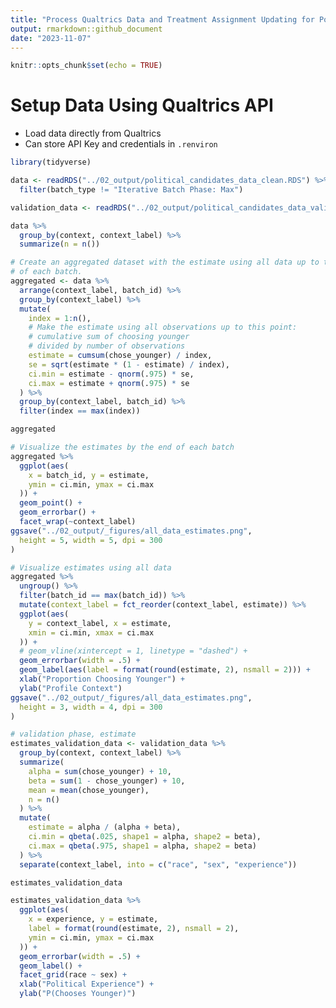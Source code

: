```yaml
---
title: "Process Qualtrics Data and Treatment Assignment Updating for Political Candidates Survey"
output: rmarkdown::github_document
date: "2023-11-07"
---
```


```r
knitr::opts_chunk$set(echo = TRUE)
```

# Setup Data Using Qualtrics API

* Load data directly from Qualtrics
* Can store API Key and credentials in `.renviron`

```r
library(tidyverse)

data <- readRDS("../02_output/political_candidates_data_clean.RDS") %>%
  filter(batch_type != "Iterative Batch Phase: Max")

validation_data <- readRDS("../02_output/political_candidates_data_validation.RDS")
```

```r
data %>%
  group_by(context, context_label) %>%
  summarize(n = n())
```

```r
# Create an aggregated dataset with the estimate using all data up to the end
# of each batch.
aggregated <- data %>%
  arrange(context_label, batch_id) %>%
  group_by(context_label) %>%
  mutate(
    index = 1:n(),
    # Make the estimate using all observations up to this point:
    # cumulative sum of choosing younger
    # divided by number of observations
    estimate = cumsum(chose_younger) / index,
    se = sqrt(estimate * (1 - estimate) / index),
    ci.min = estimate - qnorm(.975) * se,
    ci.max = estimate + qnorm(.975) * se
  ) %>%
  group_by(context_label, batch_id) %>%
  filter(index == max(index))

aggregated

# Visualize the estimates by the end of each batch
aggregated %>%
  ggplot(aes(
    x = batch_id, y = estimate,
    ymin = ci.min, ymax = ci.max
  )) +
  geom_point() +
  geom_errorbar() +
  facet_wrap(~context_label)
ggsave("../02_output/_figures/all_data_estimates.png",
  height = 5, width = 5, dpi = 300
)

# Visualize estimates using all data
aggregated %>%
  ungroup() %>%
  filter(batch_id == max(batch_id)) %>%
  mutate(context_label = fct_reorder(context_label, estimate)) %>%
  ggplot(aes(
    y = context_label, x = estimate,
    xmin = ci.min, xmax = ci.max
  )) +
  # geom_vline(xintercept = 1, linetype = "dashed") +
  geom_errorbar(width = .5) +
  geom_label(aes(label = format(round(estimate, 2), nsmall = 2))) +
  xlab("Proportion Choosing Younger") +
  ylab("Profile Context")
ggsave("../02_output/_figures/all_data_estimates.png",
  height = 3, width = 4, dpi = 300
)
```
```r
# validation phase, estimate
estimates_validation_data <- validation_data %>%
  group_by(context, context_label) %>%
  summarize(
    alpha = sum(chose_younger) + 10,
    beta = sum(1 - chose_younger) + 10,
    mean = mean(chose_younger),
    n = n()
  ) %>%
  mutate(
    estimate = alpha / (alpha + beta),
    ci.min = qbeta(.025, shape1 = alpha, shape2 = beta),
    ci.max = qbeta(.975, shape1 = alpha, shape2 = beta)
  ) %>%
  separate(context_label, into = c("race", "sex", "experience"))

estimates_validation_data

estimates_validation_data %>%
  ggplot(aes(
    x = experience, y = estimate,
    label = format(round(estimate, 2), nsmall = 2),
    ymin = ci.min, ymax = ci.max
  )) +
  geom_errorbar(width = .5) +
  geom_label() +
  facet_grid(race ~ sex) +
  xlab("Political Experience") +
  ylab("P(Chooses Younger)")
```

